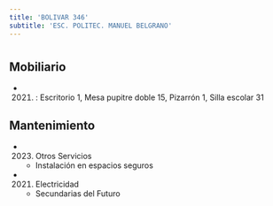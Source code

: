 ```yaml
---
title: 'BOLIVAR 346'
subtitle: 'ESC. POLITEC. MANUEL BELGRANO'
---
```


#


## Mobiliario

*  (2021) : Escritorio 1, Mesa pupitre doble 15, Pizarrón 1, Silla escolar 31 





## Mantenimiento

*  (2023) Otros Servicios 
    + Instalación en espacios seguros

*  (2021) Electricidad 
    + Secundarias del Futuro



